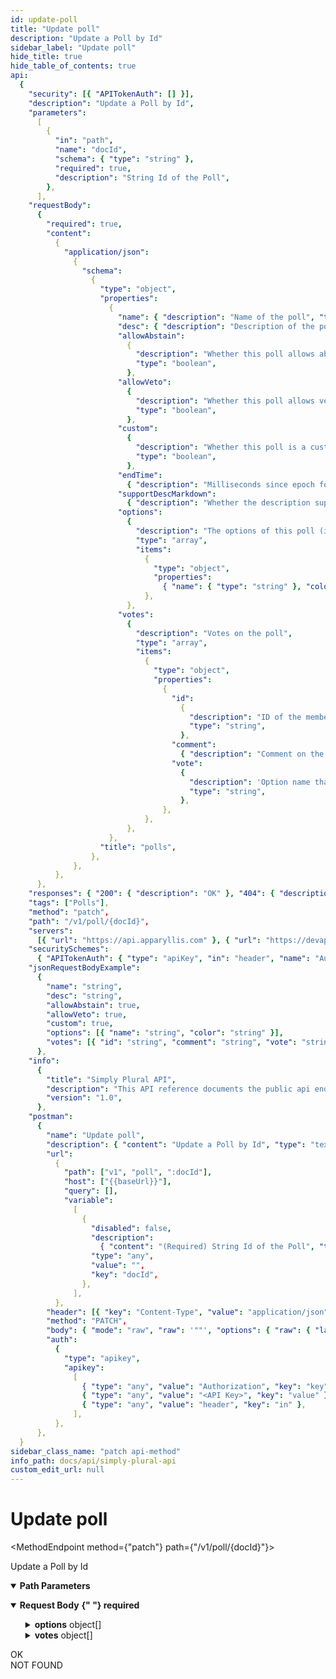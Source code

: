 ```yaml
---
id: update-poll
title: "Update poll"
description: "Update a Poll by Id"
sidebar_label: "Update poll"
hide_title: true
hide_table_of_contents: true
api:
  {
    "security": [{ "APITokenAuth": [] }],
    "description": "Update a Poll by Id",
    "parameters":
      [
        {
          "in": "path",
          "name": "docId",
          "schema": { "type": "string" },
          "required": true,
          "description": "String Id of the Poll",
        },
      ],
    "requestBody":
      {
        "required": true,
        "content":
          {
            "application/json":
              {
                "schema":
                  {
                    "type": "object",
                    "properties":
                      {
                        "name": { "description": "Name of the poll", "type": "string" },
                        "desc": { "description": "Description of the poll", "type": "string" },
                        "allowAbstain":
                          {
                            "description": "Whether this poll allows abstained votes",
                            "type": "boolean",
                          },
                        "allowVeto":
                          {
                            "description": "Whether this poll allows veto votes",
                            "type": "boolean",
                          },
                        "custom":
                          {
                            "description": "Whether this poll is a custom vote with custom answers",
                            "type": "boolean",
                          },
                        "endTime":
                          { "description": "Milliseconds since epoch for this timestamp/date" },
                        "supportDescMarkdown":
                          { "description": "Whether the description supports markdown" },
                        "options":
                          {
                            "description": "The options of this poll (if custom poll)",
                            "type": "array",
                            "items":
                              {
                                "type": "object",
                                "properties":
                                  { "name": { "type": "string" }, "color": { "type": "string" } },
                              },
                          },
                        "votes":
                          {
                            "description": "Votes on the poll",
                            "type": "array",
                            "items":
                              {
                                "type": "object",
                                "properties":
                                  {
                                    "id":
                                      {
                                        "description": "ID of the member who votes",
                                        "type": "string",
                                      },
                                    "comment":
                                      { "description": "Comment on the vote", "type": "string" },
                                    "vote":
                                      {
                                        "description": 'Option name that was voted (if not-custom, "yes", "no", "veto" or "abstain")',
                                        "type": "string",
                                      },
                                  },
                              },
                          },
                      },
                    "title": "polls",
                  },
              },
          },
      },
    "responses": { "200": { "description": "OK" }, "404": { "description": "NOT FOUND" } },
    "tags": ["Polls"],
    "method": "patch",
    "path": "/v1/poll/{docId}",
    "servers":
      [{ "url": "https://api.apparyllis.com" }, { "url": "https://devapi.apparyllis.com" }],
    "securitySchemes":
      { "APITokenAuth": { "type": "apiKey", "in": "header", "name": "Authorization" } },
    "jsonRequestBodyExample":
      {
        "name": "string",
        "desc": "string",
        "allowAbstain": true,
        "allowVeto": true,
        "custom": true,
        "options": [{ "name": "string", "color": "string" }],
        "votes": [{ "id": "string", "comment": "string", "vote": "string" }],
      },
    "info":
      {
        "title": "Simply Plural API",
        "description": "This API reference documents the public api endpoints. You can see a list of all public endpoints here https://github.com/ApparyllisOrg/SimplyPluralApi/blob/main/src/api/v1/routes.ts",
        "version": "1.0",
      },
    "postman":
      {
        "name": "Update poll",
        "description": { "content": "Update a Poll by Id", "type": "text/plain" },
        "url":
          {
            "path": ["v1", "poll", ":docId"],
            "host": ["{{baseUrl}}"],
            "query": [],
            "variable":
              [
                {
                  "disabled": false,
                  "description":
                    { "content": "(Required) String Id of the Poll", "type": "text/plain" },
                  "type": "any",
                  "value": "",
                  "key": "docId",
                },
              ],
          },
        "header": [{ "key": "Content-Type", "value": "application/json" }],
        "method": "PATCH",
        "body": { "mode": "raw", "raw": '""', "options": { "raw": { "language": "json" } } },
        "auth":
          {
            "type": "apikey",
            "apikey":
              [
                { "type": "any", "value": "Authorization", "key": "key" },
                { "type": "any", "value": "<API Key>", "key": "value" },
                { "type": "any", "value": "header", "key": "in" },
              ],
          },
      },
  }
sidebar_class_name: "patch api-method"
info_path: docs/api/simply-plural-api
custom_edit_url: null
---
```



<h1 className={"openapi__heading"}>Update poll</h1>

<MethodEndpoint method={"patch"} path={"/v1/poll/{docId}"}></MethodEndpoint>

Update a Poll by Id

<details
  style={{ marginBottom: "1rem" }}
  className={"openapi-markdown__details"}
  data-collapsed={false}
  open={true}>
  <summary style={{}}>
    <strong>Path Parameters</strong>
  </summary>
  <div>
    <ul>
      <ParamsItem
        className={"paramsItem"}
        param={{
          in: "path",
          name: "docId",
          schema: { type: "string" },
          required: true,
          description: "String Id of the Poll",
        }}></ParamsItem>
    </ul>
  </div>
</details>
<MimeTabs className={"openapi-tabs__mime"}>
  <TabItem label={"application/json"} value={"application/json-schema"}>
    <details style={{}} className={"openapi-markdown__details"} data-collapsed={false} open={true}>
      <summary style={{ textAlign: "left" }}>
        <strong>Request Body</strong>
        <strong style={{ fontSize: "var(--ifm-code-font-size)", color: "var(--openapi-required)" }}>
          {" "}
          required
        </strong>
      </summary>
      <div style={{ textAlign: "left", marginLeft: "1rem" }}></div>
      <ul style={{ marginLeft: "1rem" }}>
        <SchemaItem
          collapsible={false}
          name={"name"}
          required={false}
          schemaName={"string"}
          qualifierMessage={undefined}
          schema={{ description: "Name of the poll", type: "string" }}></SchemaItem>
        <SchemaItem
          collapsible={false}
          name={"desc"}
          required={false}
          schemaName={"string"}
          qualifierMessage={undefined}
          schema={{ description: "Description of the poll", type: "string" }}></SchemaItem>
        <SchemaItem
          collapsible={false}
          name={"allowAbstain"}
          required={false}
          schemaName={"boolean"}
          qualifierMessage={undefined}
          schema={{
            description: "Whether this poll allows abstained votes",
            type: "boolean",
          }}></SchemaItem>
        <SchemaItem
          collapsible={false}
          name={"allowVeto"}
          required={false}
          schemaName={"boolean"}
          qualifierMessage={undefined}
          schema={{
            description: "Whether this poll allows veto votes",
            type: "boolean",
          }}></SchemaItem>
        <SchemaItem
          collapsible={false}
          name={"custom"}
          required={false}
          schemaName={"boolean"}
          qualifierMessage={undefined}
          schema={{
            description: "Whether this poll is a custom vote with custom answers",
            type: "boolean",
          }}></SchemaItem>
        <SchemaItem
          collapsible={false}
          name={"endTime"}
          required={false}
          schemaName={""}
          qualifierMessage={undefined}
          schema={{ description: "Milliseconds since epoch for this timestamp/date" }}></SchemaItem>
        <SchemaItem
          collapsible={false}
          name={"supportDescMarkdown"}
          required={false}
          schemaName={""}
          qualifierMessage={undefined}
          schema={{ description: "Whether the description supports markdown" }}></SchemaItem>
        <SchemaItem collapsible={true} className={"schemaItem"}>
          <details style={{}} className={"openapi-markdown__details"}>
            <summary style={{}}>
              <strong>options</strong>
              <span style={{ opacity: "0.6" }}> object[]</span>
            </summary>
            <div style={{ marginLeft: "1rem" }}>
              <div style={{ marginTop: ".5rem", marginBottom: ".5rem" }}>
                The options of this poll (if custom poll)
              </div>
              <li>
                <div
                  style={{
                    fontSize: "var(--ifm-code-font-size)",
                    opacity: "0.6",
                    marginLeft: "-.5rem",
                    paddingBottom: ".5rem",
                  }}>
                  Array [
                </div>
              </li>
              <SchemaItem
                collapsible={false}
                name={"name"}
                required={false}
                schemaName={"string"}
                qualifierMessage={undefined}
                schema={{ type: "string" }}></SchemaItem>
              <SchemaItem
                collapsible={false}
                name={"color"}
                required={false}
                schemaName={"string"}
                qualifierMessage={undefined}
                schema={{ type: "string" }}></SchemaItem>
              <li>
                <div
                  style={{
                    fontSize: "var(--ifm-code-font-size)",
                    opacity: "0.6",
                    marginLeft: "-.5rem",
                  }}>
                  ]
                </div>
              </li>
            </div>
          </details>
        </SchemaItem>
        <SchemaItem collapsible={true} className={"schemaItem"}>
          <details style={{}} className={"openapi-markdown__details"}>
            <summary style={{}}>
              <strong>votes</strong>
              <span style={{ opacity: "0.6" }}> object[]</span>
            </summary>
            <div style={{ marginLeft: "1rem" }}>
              <div style={{ marginTop: ".5rem", marginBottom: ".5rem" }}>Votes on the poll</div>
              <li>
                <div
                  style={{
                    fontSize: "var(--ifm-code-font-size)",
                    opacity: "0.6",
                    marginLeft: "-.5rem",
                    paddingBottom: ".5rem",
                  }}>
                  Array [
                </div>
              </li>
              <SchemaItem
                collapsible={false}
                name={"id"}
                required={false}
                schemaName={"string"}
                qualifierMessage={undefined}
                schema={{ description: "ID of the member who votes", type: "string" }}></SchemaItem>
              <SchemaItem
                collapsible={false}
                name={"comment"}
                required={false}
                schemaName={"string"}
                qualifierMessage={undefined}
                schema={{ description: "Comment on the vote", type: "string" }}></SchemaItem>
              <SchemaItem
                collapsible={false}
                name={"vote"}
                required={false}
                schemaName={"string"}
                qualifierMessage={undefined}
                schema={{
                  description:
                    'Option name that was voted (if not-custom, "yes", "no", "veto" or "abstain")',
                  type: "string",
                }}></SchemaItem>
              <li>
                <div
                  style={{
                    fontSize: "var(--ifm-code-font-size)",
                    opacity: "0.6",
                    marginLeft: "-.5rem",
                  }}>
                  ]
                </div>
              </li>
            </div>
          </details>
        </SchemaItem>
      </ul>
    </details>
  </TabItem>
</MimeTabs>
<div>
  <div>
    <ApiTabs>
      <TabItem label={"200"} value={"200"}>
        <div>OK</div>
        <div></div>
      </TabItem>
      <TabItem label={"404"} value={"404"}>
        <div>NOT FOUND</div>
        <div></div>
      </TabItem>
    </ApiTabs>
  </div>
</div>
